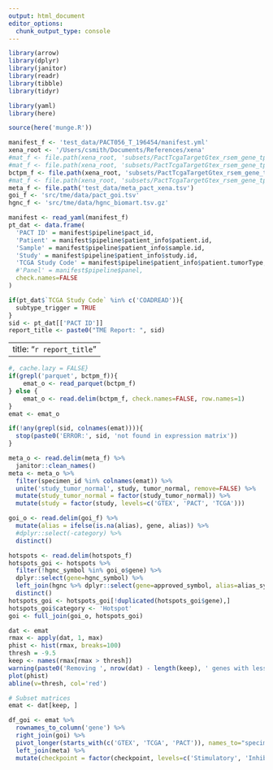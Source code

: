 ```yaml
---
output: html_document
editor_options: 
  chunk_output_type: console
---
```


```r
library(arrow)
library(dplyr)
library(janitor)
library(readr)
library(tibble)
library(tidyr)

library(yaml)
library(here)

source(here('munge.R'))

```


```r
manifest_f <- 'test_data/PACT056_T_196454/manifest.yml'
xena_root <- '/Users/csmith/Documents/References/xena'
#mat_f <- file.path(xena_root, 'subsets/PactTcgaTargetGtex_rsem_gene_tpm/exprs_combat_ColonRectum_hgnc.parquet.gz')
#mat_f <- file.path(xena_root, 'subsets/PactTcgaTargetGtex_rsem_gene_tpm/exprs_combat_ColonRectum_hgnc.tsv.gz')
bctpm_f <- file.path(xena_root, 'subsets/PactTcgaTargetGtex_rsem_gene_tpm/test_combat_ColonRectum_hgnc.tsv.gz')
#mat_f <- file.path(xena_root, 'subsets/PactTcgaTargetGtex_rsem_gene_tpm/testpc_combat_Lung_hgnc.tsv.gz')
meta_f <- file.path('test_data/meta_pact_xena.tsv')
goi_f <- 'src/tme/data/pact_goi.tsv'
hgnc_f <- 'src/tme/data/hgnc_biomart.tsv.gz'

```


```r
manifest <- read_yaml(manifest_f)
pt_dat <- data.frame(
  'PACT ID' = manifest$pipeline$pact_id,
  'Patient' = manifest$pipeline$patient_info$patient.id,
  'Sample' = manifest$pipeline$patient_info$sample.id,
  'Study' = manifest$pipeline$patient_info$study.id,
  'TCGA Study Code' = manifest$pipeline$patient_info$patient.tumorType,
  #'Panel' = manifest$pipeline$panel,
  check.names=FALSE
)

if(pt_dat$`TCGA Study Code` %in% c('COADREAD')){
  subtype_trigger = TRUE
}
sid <- pt_dat[['PACT ID']]
report_title <- paste0("TME Report: ", sid)
```

---
title: "`r report_title`"
---

```r
#, cache.lazy = FALSE}
if(grepl('parquet', bctpm_f)){
    emat_o <- read_parquet(bctpm_f)
} else {
    emat_o <- read.delim(bctpm_f, check.names=FALSE, row.names=1) 
}
emat <- emat_o

if(!any(grepl(sid, colnames(emat)))){
  stop(paste0('ERROR:', sid, 'not found in expression matrix'))
}

```

```r
meta_o <- read.delim(meta_f) %>%
  janitor::clean_names()
meta <- meta_o %>%
  filter(specimen_id %in% colnames(emat)) %>%
  unite('study_tumor_normal', study, tumor_normal, remove=FALSE) %>%
  mutate(study_tumor_normal = factor(study_tumor_normal)) %>%
  mutate(study = factor(study, levels=c('GTEX', 'PACT', 'TCGA')))

goi_o <- read.delim(goi_f) %>%
  mutate(alias = ifelse(is.na(alias), gene, alias)) %>%
  #dplyr::select(-category) %>%
  distinct() 

hotspots <- read.delim(hotspots_f) 
hotspots_goi <- hotspots %>%
  filter(!hgnc_symbol %in% goi_o$gene) %>%
  dplyr::select(gene=hgnc_symbol) %>%
  left_join(hgnc %>% dplyr::select(gene=approved_symbol, alias=alias_symbol)) %>%
  distinct()
hotspots_goi <- hotspots_goi[!duplicated(hotspots_goi$gene),]
hotspots_goi$category <- 'Hotspot'
goi <- full_join(goi_o, hotspots_goi)


```

```r
dat <- emat 
rmax <- apply(dat, 1, max)
phist <- hist(rmax, breaks=100)
thresh = -9.5
keep <- names(rmax[rmax > thresh])
warning(paste0('Removing ', nrow(dat) - length(keep), ' genes with less than a max(', thresh, ') expression'))
plot(phist)
abline(v=thresh, col='red')

# Subset matrices
emat <- dat[keep, ] 

df_goi <- emat %>% 
  rownames_to_column('gene') %>%
  right_join(goi) %>%
  pivot_longer(starts_with(c('GTEX', 'TCGA', 'PACT')), names_to="specimen_id", values_to = "bcTPM") %>%
  left_join(meta) %>%
  mutate(checkpoint = factor(checkpoint, levels=c('Stimulatory', 'Inhibitory', 'Other')))

```

